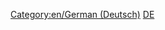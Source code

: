 
{{en/Bilingual box| De
| Diese Seite liefert einen Index für eine breite Palette an '''Dateien (Bildern) in deutscher Sprache''' im OpenTTD Wiki.
| ''This page provides an index for a wide range of '''files (images) in German''' in OpenTTD Wiki.''}}

[[Category:en/German (Deutsch)]][[Category:en/Files in other languages|DE]]